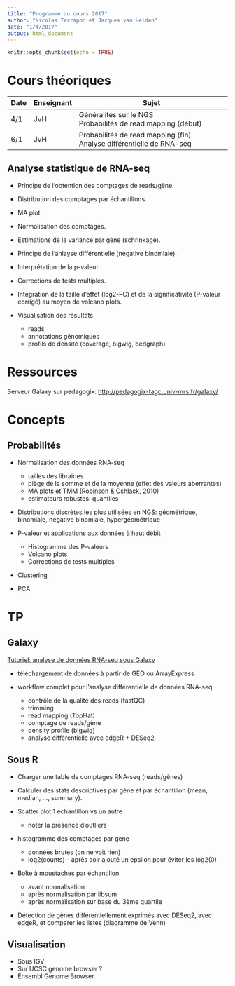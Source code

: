 ```yaml
---
title: "Programme du cours 2017"
author: "Nicolas Terrapon et Jacques van Helden"
date: "1/4/2017"
output: html_document
---
```


```r
knitr::opts_chunk$set(echo = TRUE)
```

# Cours théoriques

| Date | Enseignant | Sujet |
|------|-----------|-----------------------------------------|
| 4/1 | JvH | Généralités sur le NGS<br>Probabilités de read mapping (début) |
| 6/1 | JvH | Probabilités de read mapping (fin)<br>Analyse différentielle de RNA-seq |


## Analyse statistique de RNA-seq

- Principe de l'obtention des comptages de reads/gène.
- Distribution des comptages par échantillons.
- MA plot.
- Normalisation des comptages.
- Estimations de la variance par gène (schrinkage).
- Principe de l'anlayse différentielle (négative binomiale).
- Interprétation de la p-valeur.
- Corrections de tests multiples.
- Intégration de la taille d'effet (log2-FC) et de la significativité (P-valeur corrigé) au moyen de volcano plots.

- Visualisation des résultats

    - reads
    - annotations génomiques
    - profils de densité (coverage, bigwig, bedgraph)

# Ressources

Serveur Galaxy sur pedagogix: <http://pedagogix-tagc.univ-mrs.fr/galaxy/>

# Concepts


## Probabilités

- Normalisation des données RNA-seq

    - tailles des librairies
    - piège de la somme et de la moyenne (effet des valeurs aberrantes)
    - MA plots et TMM ([Robinson & Oshlack, 2010](https://genomebiology.biomedcentral.com/articles/10.1186/gb-2010-11-3-r25>))
    - estimateurs robustes: quantiles

- Distributions discrètes les plus utilisées en NGS: géométrique, binomiale, négative binomiale, hypergéométrique

- P-valeur et applications aux données à haut débit

    - Histogramme des P-valeurs
    - Volcano plots
    - Corrections de tests multiples

    
- Clustering
- PCA

# TP

## Galaxy


[Tutoriel: analyse de données RNA-seq sous Galaxy](/practical/rna_seq_galaxy/rnaseq_td_galaxy.html)


- téléchargement de données à partir de GEO ou ArrayExpress
- workflow complet pour l'analyse différentielle de données RNA-seq

    - contrôle de la qualité des reads (fastQC)
    - trimming
    - read mapping (TopHat)
    - comptage de reads/gène
    - density profile (bigwig)
    - analyse différentielle avec edgeR + DESeq2
    


## Sous R

- Charger une table de comptages RNA-seq (reads/gènes)
- Calculer des stats descriptives par gène et par échantillon (mean, median, ..., summary). 
- Scatter plot 1 échantillon vs un autre

    - noter la présence d'outliers 
    
- histogramme des comptages par gène

    - données brutes (on ne voit rien)
    - log2(counts) -- après aoir ajouté un epsilon pour éviter les log2(0)

- Boîte à moustaches par échantillon

    - avant normalisation
    - après normalisation par libsum
    - après normalisation sur base du 3ème quartile

- Détection de gènes différentiellement exprimés avec DESeq2, avec edgeR, et comparer les listes (diagramme de Venn)


## Visualisation


- Sous IGV
- Sur UCSC genome browser ?
- Ensembl Genome Browser


